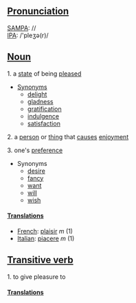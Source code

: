 ==[[Pronunciation]]==
[[SAMPA]]: // <br>
[[IPA]]: /'pleʒə(r)/

==[[Noun]]==
1. a [[state]] of being [[please]]d
* [[Synonym]]s
** [[delight]]
** [[gladness]]
** [[gratification]]
** [[indulgence]]
** [[satisfaction]]
2. a [[person]] or [[thing]] that [[cause]]s [[enjoyment]]

3. one's [[preference]]
* Synonyms
** [[desire]]
** [[fancy]]
** [[want]]
** [[will]]
** [[wish]]

====[[Translation]]s====

*[[French]]: [[plaisir]] ''m'' (1)
*[[Italian]]: [[piacere]] ''m'' (1)

==[[Transitive verb]]==

1. to give pleasure to

====[[Translation]]s====